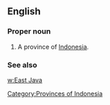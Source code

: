 ==English==

===Proper noun===
{{en-proper noun}}

# A province of [[Indonesia]].

===See also===
[[w:East Java]]
[[Category:Provinces of Indonesia]]